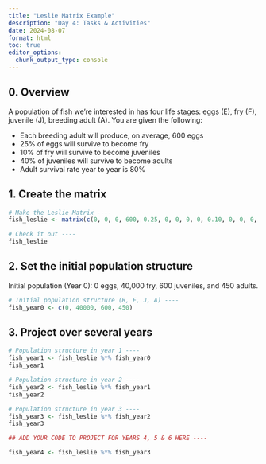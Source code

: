 ```yaml
---
title: "Leslie Matrix Example"
description: "Day 4: Tasks & Activities"
date: 2024-08-07
format: html
toc: true
editor_options: 
  chunk_output_type: console
---
```


## 0. Overview

A population of fish we're interested in has four life stages: eggs (E), fry (F), juvenile (J), breeding adult (A). You are given the following:

-   Each breeding adult will produce, on average, 600 eggs
-   25% of eggs will survive to become fry
-   10% of fry will survive to become juveniles
-   40% of juveniles will survive to become adults
-   Adult survival rate year to year is 80%

## 1. Create the matrix

```r
# Make the Leslie Matrix ----
fish_leslie <- matrix(c(0, 0, 0, 600, 0.25, 0, 0, 0, 0, 0.10, 0, 0, 0, 0, 0.4, 0.8), nrow = 4, ncol = 4, byrow = TRUE)

# Check it out ----
fish_leslie
```

## 2. Set the initial population structure

Initial population (Year 0): 0 eggs, 40,000 fry, 600 juveniles, and 450 adults.

```r
# Initial population structure (R, F, J, A) ---- 
fish_year0 <- c(0, 40000, 600, 450)
```

## 3. Project over several years

```r
# Population structure in year 1 ----
fish_year1 <- fish_leslie %*% fish_year0
fish_year1

# Population structure in year 2 ---- 
fish_year2 <- fish_leslie %*% fish_year1
fish_year2

# Population structure in year 3 ----
fish_year3 <- fish_leslie %*% fish_year2
fish_year3

## ADD YOUR CODE TO PROJECT FOR YEARS 4, 5 & 6 HERE ----

fish_year4 <- fish_leslie %*% fish_year3
```
